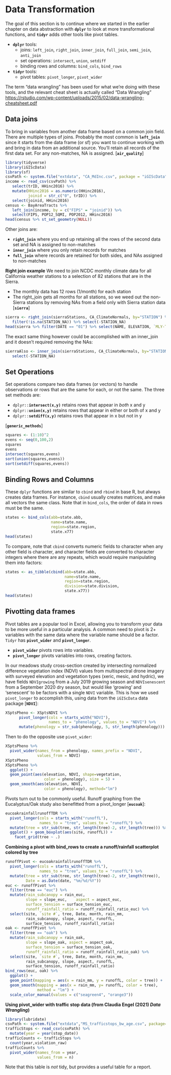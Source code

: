 # Data Transformation

The goal of this section is to continue where we started in the earlier chapter on data abstraction with **`dplyr`** to look at more transformational functions, and **`tidyr`** adds other tools like pivot tables.

- **`dplyr`** tools: 
   - joins: `left_join`, `right_join`, `inner_join`, `full_join`, `semi_join`, `anti_join`
   - set operations: `intersect`, `union`, `setdiff`
   - binding rows and columns: `bind_cols`, `bind_rows`
- **`tidyr`** tools:
   - pivot tables: `pivot_longer`, `pivot_wider`
   

The term "data wrangling" has been used for what we're doing with these tools, and the
relevant cheat sheet is actually called "Data Wrangling"
<a href="https://rstudio.com/wp-content/uploads/2015/02/data-wrangling-cheatsheet.pdf">https://rstudio.com/wp-content/uploads/2015/02/data-wrangling-cheatsheet.pdf</a>

## Data joins

To bring in variables from another data frame based on a common join field.
There are multiple types of joins. Probably the most common is **`left_join`** since it starts
from the data frame (or sf) you want to continue working with and bring in data
from an additional source. You'll retain all records of the first data set. 
For any non-matches, NA is assigned. [**`air_quality`**]

```r
library(tidyverse)
library(iGIScData)
library(sf)
csvPath <- system.file("extdata", "CA_MdInc.csv", package = "iGIScData")
income <- read_csv(csvPath) %>%
   select(trID, HHinc2016) %>%
   mutate(HHinc2016 = as.numeric(HHinc2016),
          joinid = str_c("0", trID)) %>%
   select(joinid, HHinc2016)
census <- BayAreaTracts %>%
   left_join(income, by = c("FIPS" = "joinid")) %>%
   select(FIPS, POP12_SQMI, POP2012, HHinc2016)
head(census %>% st_set_geometry(NULL))
```

Other joins are:

- **`right_join`** where you end up retaining all the rows of the second data set
and NA is assigned to non-matches
- **`inner_join`** where you only retain records for matches
- **`full_join`** where records are retained for both sides, and NAs assigned to non-matches

**Right join example**
We need to join NCDC monthly climate data for all California weather stations to a selection of 82 stations that are in the Sierra. 

- The monthly data has 12 rows (1/month) for each station
- The right_join gets all months for all stations, so we weed out the non-Sierra stations by removing NAs from a field only with Sierra station data [**`sierra`**]

```r
sierra <- right_join(sierraStations, CA_ClimateNormals, by="STATION") %>%
   filter(!is.na(STATION_NA)) %>% select(-STATION_NA)
head(sierra %>% filter(DATE == "01") %>% select(NAME, ELEVATION, `MLY-TAVG-NORMAL`), n=10)
```

The exact same thing however could be accomplished with an inner_join and
it doesn't required removing the NAs:

```r
sierraAlso <- inner_join(sierraStations, CA_ClimateNormals, by="STATION") %>%
   select(-STATION_NA)
```

## Set Operations

Set operations compare two data frames (or vectors) to handle observations or rows that 
are the same for each, or not the same. The three set methods are:

- `dplyr::`**`intersect(x,y)`** retains rows that appear in *both* x and y
- `dplyr::`**`union(x,y)`** retains rows that appear in either or both of x and y
- `dplyr::`**`setdiff(x,y)`** retains rows that appear in x but not in y

[**`generic_methods`**]
```r
squares <- (1:10)^2
evens <- seq(0,100,2)
squares
evens
intersect(squares,evens)
sort(union(squares,evens))
sort(setdiff(squares,evens))
```

## Binding Rows and Columns

These `dplyr` functions are similar to `cbind` and `rbind` in base R, but always 
creates data frames. For instance, `cbind` usually creates matrices, and make all vectors
the same class. Note that in `bind_cols`, the order of data in rows must be the same.

```r
states <- bind_cols(abb=state.abb,
                    name=state.name,
                    region=state.region,
                    state.x77)
head(states)
```

To compare, note that `cbind` converts numeric fields to character when any other 
field is character, and character fields are converted to character integers where there are any repeats, 
which would require manipulating them into factors:

```r
states <- as_tibble(cbind(abb=state.abb, 
                          name=state.name, 
                          region=state.region,
                          division=state.division,
                          state.x77))
head(states)
```

## Pivotting data frames

Pivot tables are a popular tool in Excel, allowing you to transform your data to be more
useful in a particular analysis. A common need to pivot is 2+ variables with the same data where the variable name should be a factor. `Tidyr` has **`pivot_wider`** and **`pivot_longer`**.  

- **`pivot_wider`** pivots rows into variables.
- **`pivot_longer`** pivots variables into rows, creating factors.

In our meadows study cross-section created by intersecting normalized difference vegetation
index (NDVI) values from multispectral drone imagery with surveyed elevation and vegetation
types (xeric, mesic, and hydric), we have fields `NDVIgrowing` from a July 2019 growing season and `NDVIsenescent` from a September 2020 dry season, but would like 'growing' and 'senescent' to be factors with a single `NDVI` variable. This is how we used `pivot_longer` to accomplish this, using data
from the `iGIScData` data package [**`NDVI`**]:

```r
XSptsPheno <- XSptsNDVI %>%
      pivot_longer(cols = starts_with("NDVI"), 
                   names_to = "phenology", values_to = "NDVI") %>%
      mutate(phenology = str_sub(phenology, 5, str_length(phenology)))
```

Then to do the opposite use `pivot_wider`:

```r
XSptsPheno %>%
  pivot_wider(names_from = phenology, names_prefix = "NDVI", 
              values_from = NDVI)
XSptsPheno
XSptsPheno %>%
  ggplot() +
  geom_point(aes(elevation, NDVI, shape=vegetation, 
                 color = phenology), size = 5) +
  geom_smooth(aes(elevation, NDVI, 
                 color = phenology), method="lm")
```

Pivots turn out to be commonly useful. Runoff graphing from the Eucalyptus/Oak study also benefitted
from a pivot_longer [**`eucoak`**]:

```r
eucoakrainfallrunoffTDR %>%
  pivot_longer(cols = starts_with("runoffL"),
               names_to = "tree", values_to = "runoffL") %>%
  mutate(tree = str_sub(tree, str_length(tree)-2, str_length(tree))) %>%
  ggplot() + geom_boxplot(aes(site, runoffL)) +
    facet_grid(tree ~ .)
```

**Combining a pivot with bind_rows to create a runoff/rainfall scatterplot colored by tree**

```r
runoffPivot <- eucoakrainfallrunoffTDR %>%
  pivot_longer(cols = starts_with("runoffL"),
               names_to = "tree", values_to = "runoffL") %>%
  mutate(tree = str_sub(tree, str_length(tree)-2, str_length(tree)),
         Date = as.Date(date, "%m/%d/%Y"))
euc <- runoffPivot %>%
  filter(tree == "euc") %>%
  mutate(rain_subcanopy = rain_euc,
         slope = slope_euc,    aspect = aspect_euc,
         surface_tension = surface_tension_euc,
         runoff_rainfall_ratio = runoff_rainfall_ratio_euc) %>%
  select(site, `site #`, tree, Date, month, rain_mm, 
         rain_subcanopy, slope, aspect, runoffL,     
         surface_tension, runoff_rainfall_ratio)
oak <- runoffPivot %>%
  filter(tree == "oak") %>%
  mutate(rain_subcanopy = rain_oak,
         slope = slope_oak, aspect = aspect_oak,
         surface_tension = surface_tension_oak,
         runoff_rainfall_ratio = runoff_rainfall_ratio_oak) %>%
  select(site, `site #`, tree, Date, month, rain_mm, 
         rain_subcanopy, slope, aspect, runoffL, 
         surface_tension, runoff_rainfall_ratio)
bind_rows(euc, oak) %>%
  ggplot() +
  geom_point(mapping = aes(x = rain_mm, y = runoffL, color = tree)) +
  geom_smooth(mapping = aes(x = rain_mm, y= runoffL, color = tree), 
              method = "lm") +
  scale_color_manual(values = c("seagreen4", "orange3"))
```

**Using pivot_wider with traffic stop data (from Claudia Engel (2021) *Data Wrangling*)**

```r
library(lubridate)
csvPath <- system.file("extdata","MS_trafficstops_bw_age.csv", package="iGIScData")
trafficStops <- read_csv(csvPath) %>%
  mutate(year = year(stop_date))
trafficCounts <- trafficStops %>%
  count(year,violation_raw)
trafficCounts %>%
  pivot_wider(names_from = year, 
              values_from = n)

```

Note that this table is *not* tidy, but provides a useful table for a report.
